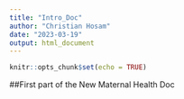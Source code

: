 ```yaml
---
title: "Intro_Doc"
author: "Christian Hosam"
date: "2023-03-19"
output: html_document
---
```


```r
knitr::opts_chunk$set(echo = TRUE)
```

##First part of the New Maternal Health Doc